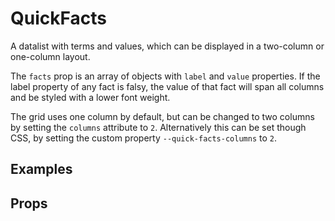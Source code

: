 
<Meta title="2 Pattern Library/3 Elements/QuickFacts" component={QuickFacts} />

# QuickFacts

A datalist with terms and values, which can be displayed in a two-column or one-column layout.

The `facts` prop is an array of objects with `label` and `value` properties.
If the label property of any fact is falsy, the value of that fact will
span all columns and be styled with a lower font weight.

The grid uses one column by default, but can be changed to two columns by setting
the `columns` attribute to `2`. Alternatively this can be set though CSS, by setting
the custom property `--quick-facts-columns` to `2`.

## Examples

<Preview>
    <Story name="One column">
        <QuickFacts facts={[{ value: 'USA, 1992' }, { label: 'Label one', value: 'fact 1' }, { label: 'More information', value: 'thank you very much' } ]} />
    </Story>
</Preview>

<Preview>
    <Story name="Two column">
        <QuickFacts
            facts={[{ value: 'USA, 1992, more information here to demonstrate two-column span' }, { label: 'Label one', value: 'fact 1' }, { label: 'More information', value: 'thank you very much' } ]}
            columns="2"
            />
    </Story>
</Preview>


## Props 

<Props of={QuickFacts} />